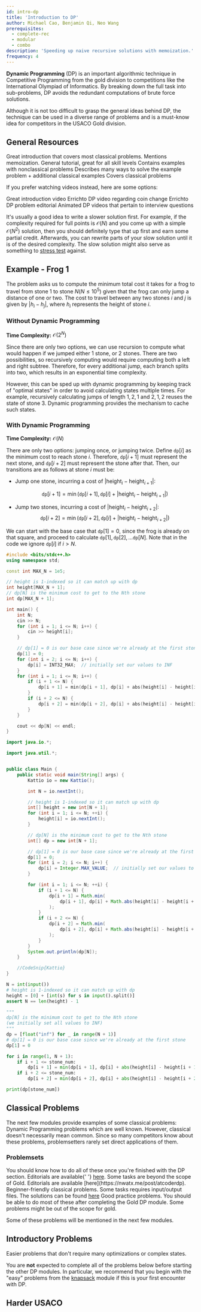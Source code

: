 ```yaml
---
id: intro-dp
title: 'Introduction to DP'
author: Michael Cao, Benjamin Qi, Neo Wang
prerequisites:
  - complete-rec
  - modular
  - combo
description: 'Speeding up naive recursive solutions with memoization.'
frequency: 4
---
```


**Dynamic Programming** (DP) is an important algorithmic technique in
Competitive Programming from the gold division to competitions like the
International Olympiad of Informatics. By breaking down the full task into
sub-problems, DP avoids the redundant computations of brute force solutions.

Although it is not too difficult to grasp the general ideas behind DP, the
technique can be used in a diverse range of problems and is a must-know idea for
competitors in the USACO Gold division.

## General Resources

<Resources>
	<Resource source="CPH" title="7 - DP" starred>
		Great introduction that covers most classical problems. Mentions
		memoization.
	</Resource>
	<Resource
		source="TC"
		title="DP from Novice to Advanced"
		url="dynamic-programming-from-novice-to-advanced"
	>
		General tutorial, great for all skill levels
	</Resource>
	<Resource source="CPC" title="6 - DP" url="06_dynamic_programming">
		Contains examples with nonclassical problems
	</Resource>
	<Resource source="CP2" title="3.5 - DP">
		Describes many ways to solve the example problem + additional classical examples
	</Resource>
	<Resource
		source="HR@HackerRank"
		title="DP"
		url="https://www.hackerrank.com/topics/dynamic-programming"
	>
		Covers classical problems
	</Resource>
	<Resource 
		source='AR'
		title='Dynamic Programming for Computing Contests'
		url='https://dp-book.com/Dynamic_Programming.pdf'
	/>
</Resources>

If you prefer watching videos instead, here are some options:

<Resources>
	<Resource
		source="Youtube"
		title="Errichto DP #1 - Fibonacci, iteration vs recursion"
		url="https://www.youtube.com/watch?v=YBSt1jYwVfU"
	>
		Great introduction video
	</Resource>
	<Resource
		source="Youtube"
		title="Errichto DP #2 - Coin change, double counting"
		url="https://www.youtube.com/watch?v=1mtvm2ubHCY"
	>
		Errichto DP video regarding coin change
	</Resource>
	<Resource
		source="Youtube"
		title="Errichto DP #3 - Line of Wines"
		url="https://www.youtube.com/watch?v=pwpOC1dph6U"
	>
		Errichto DP problem editorial
	</Resource>
	<Resource
		source="Youtube"
		title="WilliamFiset DP Videos"
		url="https://www.youtube.com/watch?v=_tur2nPkIKo&list=PLDV1Zeh2NRsAsbafOroUBnNV8fhZa7P4u"
	>
		Animated DP videos that pertain to interview questions
	</Resource>
</Resources>

<Info title="Pro Tip">

It's usually a good idea to write a slower solution first. For example, if the
complexity required for full points is $\mathcal{O}(N)$ and you come up with a
simple $\mathcal{O}(N^2)$ solution, then you should definitely type that up
first and earn some partial credit. Afterwards, you can rewrite parts of your
slow solution until it is of the desired complexity. The slow solution might
also serve as something to [stress test](/general/debugging-lang#stress-testing)
against.

</Info>

## Example - Frog 1

<FocusProblem problem='focus' />

The problem asks us to compute the minimum total cost it takes for a frog to
travel from stone $1$ to stone $N (N \le 10^5)$ given that the frog can only
jump a distance of one or two. The cost to travel between any two stones $i$ and
$j$ is given by $|h_i - h_j|$, where $h_i$ represents the height of stone $i$.

### Without Dynamic Programming

**Time Complexity:** $\mathcal{O}(2^N)$

Since there are only two options, we can use recursion to compute what would
happen if we jumped either $1$ stone, or $2$ stones. There are two
possibilities, so recursively computing would require computing both a left and
right subtree. Therefore, for every additional jump, each branch splits into
two, which results in an exponential time complexity.

However, this can be sped up
with dynamic programming by keeping track of "optimal states" in order to avoid
calculating states multiple times. For example, recursively calculating jumps of length
$1,2,1$ and $2,1,2$ reuses the state of stone $3$. Dynamic programming provides
the mechanism to cache such states.

### With Dynamic Programming

**Time Complexity:** $\mathcal{O}(N)$

There are only two options: jumping once, or jumping twice. Define
$\texttt{dp}[i]$ as the minimum cost to reach stone $i$. Therefore,
$\texttt{dp}[i+1]$ must represent the next stone, and $\texttt{dp}[i+2]$ must
represent the stone after that. Then, our transitions are as follows at stone
$i$ must be:

- Jump one stone, incurring a cost of $|\text{height}_i - \text{height}_{i+1}|$:

  $$
  \texttt{dp}[i + 1] = \min(\texttt{dp}[i + 1], \texttt{dp}[i] + |\text{height}_i - \text{height}_{i + 1}|)
  $$

- Jump two stones, incurring a cost of
  $|\text{height}_i - \text{height}_{i + 2}|$:
  $$
  \texttt{dp}[i + 2] = \min(\texttt{dp}[i + 2], \texttt{dp}[i] + |\text{height}_i - \text{height}_{i + 2}|)
  $$

We can start with the base case that $\texttt{dp}[1] = 0$, since the frog is
already on that square, and proceed to calculate
$\texttt{dp}[1], \texttt{dp}[2], \ldots \texttt{dp}[N]$. Note that in the code
we ignore $\texttt{dp}[i]$ if $i>N$.

<LanguageSection>
<CPPSection>

```cpp
#include <bits/stdc++.h>
using namespace std;

const int MAX_N = 1e5;

// height is 1-indexed so it can match up with dp
int height[MAX_N + 1];
// dp[N] is the minimum cost to get to the Nth stone
int dp[MAX_N + 1];

int main() {
	int N;
	cin >> N;
	for (int i = 1; i <= N; i++) {
		cin >> height[i];
	}

	// dp[1] = 0 is our base case since we're already at the first stone
	dp[1] = 0;
	for (int i = 2; i <= N; i++) {
		dp[i] = INT32_MAX;  // initially set our values to INF
	}
	for (int i = 1; i <= N; i++) {
		if (i + 1 <= N) {
			dp[i + 1] = min(dp[i + 1], dp[i] + abs(height[i] - height[i + 1]));
		}
		if (i + 2 <= N) {
			dp[i + 2] = min(dp[i + 2], dp[i] + abs(height[i] - height[i + 2]));
		}
	}

	cout << dp[N] << endl;
}
```

</CPPSection>
<JavaSection>

```java
import java.io.*;

import java.util.*;


public class Main {
	public static void main(String[] args) {
		Kattio io = new Kattio();

		int N = io.nextInt();

		// height is 1-indexed so it can match up with dp
		int[] height = new int[N + 1];
		for (int i = 1; i <= N; ++i) {
			height[i] = io.nextInt();
		}

		// dp[N] is the minimum cost to get to the Nth stone
		int[] dp = new int[N + 1];

		// dp[1] = 0 is our base case since we're already at the first stone
		dp[1] = 0;
		for (int i = 2; i <= N; i++) {
			dp[i] = Integer.MAX_VALUE;  // initially set our values to INF
		}

		for (int i = 1; i <= N; ++i) {
			if (i + 1 <= N) {
				dp[i + 1] = Math.min(
					dp[i + 1], dp[i] + Math.abs(height[i] - height[i + 1])
				);
			}
			if (i + 2 <= N) {
				dp[i + 2] = Math.min(
					dp[i + 2], dp[i] + Math.abs(height[i] - height[i + 2])
				);
			}
		}
		System.out.println(dp[N]);
	}

	//CodeSnip{Kattio}
}
```

</JavaSection>
<PySection>

```py
N = int(input())
# height is 1-indexed so it can match up with dp
height = [0] + [int(s) for s in input().split()]
assert N == len(height) - 1

"""
dp[N] is the minimum cost to get to the Nth stone
(we initially set all values to INF)
"""
dp = [float("inf") for _ in range(N + 1)]
# dp[1] = 0 is our base case since we're already at the first stone
dp[1] = 0

for i in range(1, N + 1):
    if i + 1 <= stone_num:
        dp[i + 1] = min(dp[i + 1], dp[i] + abs(height[i] - height[i + 1]))
    if i + 2 <= stone_num:
        dp[i + 2] = min(dp[i + 2], dp[i] + abs(height[i] - height[i + 2]))

print(dp[stone_num])
```

</PySection>
</LanguageSection>

## Classical Problems

The next few modules provide examples of some classical problems: Dynamic
Programming problems which are well known. However, classical doesn't
necessarily mean common. Since so many competitors know about these problems,
problemsetters rarely set direct applications of them.

<!-- Solutions for most of these problems can be found in Chapter 7 of CPH.
 -->

### Problemsets

<!-- Dynamic Programming is a huge topic, so if you want more practice,  -->

<!-- Here are some other classical problemsets that we found interesting. -->

<Resources>
	<Resource
		source="CSES"
		title="DP Section"
		url="https://cses.fi/problemset/list/"
		starred
	>
		You should know how to do all of these once you're finished with the DP
		section. Editorials are available{' '}
		<a href="https://codeforces.com/blog/entry/70018">here</a>.
	</Resource>
	<Resource
		source="AC@AtCoder"
		title="DP Contest"
		url="https://atcoder.jp/contests/dp/tasks"
		starred
	>
		Some tasks are beyond the scope of Gold. Editorials are available [here](https://nwatx.me/post/atcoderdp).
	</Resource>
	<Resource
		source="CF@Codeforces"
		title="Beginner DP Contest"
		url="https://codeforces.com/blog/entry/86532"
	>
		Beginner-friendly classical problems. Some tasks requires input/output
		files. The solutions can be found <a href="https://github.com/Farrius/div3_dp_practice">here</a> 
	</Resource>
	<Resource
		source="CF@Codeforces"
		title="DP Practice Problems"
		url="https://codeforces.com/blog/entry/67679">
		Good practice problems. You should be able to do most of these after completing the Gold DP module. Some problems might be out of the scope for gold. 
	</Resource>
</Resources>

Some of these problems will be mentioned in the next few modules.

## Introductory Problems

Easier problems that don't require many optimizations or complex states.

<Info title="Note - Ordering of DP Modules">

You are **not** expected to complete all of the problems below before starting
the other DP modules. In particular, we recommend that you begin with the "easy"
problems from the [knapsack](/gold/knapsack) module if this is your first
encounter with DP.

</Info>

<Problems problems="usacoEasy" />

## Harder USACO

<!-- Finish with some more challenging Dynamic Programming problems!  -->

<!-- Can be very difficult.  -->

<!-- You might want to try easier tasks in the next few modules first. -->

<!-- so skip around if you want. -->

<Problems problems="usacoPast" />
